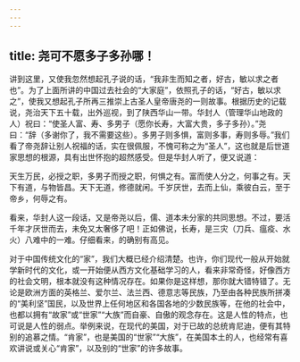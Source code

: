 ```yaml
---
---
---
```

title: 尧可不愿多子多孙哪！
---




讲到这里，又使我忽然想起孔子说的话，“我非生而知之者，好古，敏以求之者也”。为了上面所讲的中国过去社会的“大家庭”，依照孔子的话，“好古，敏以求之”，使我又想起孔子所再三推崇上古圣人皇帝唐尧的一则故事。根据历史的记载说，尧治天下五十载，出外巡视，到了陕西华山一带。华封人（管理华山地政的人）祝曰：“使圣人富、寿、多男子（愿你长寿，大富大贵，多子多孙）。”尧曰：“辞（多谢你了，我不需要这些）。多男子则多惧，富则多事，寿则多辱。”我们看了帝尧辞让别人祝福的话，实在很佩服，不愧可称之为“圣人”，这也就是后世道家思想的根源，具有出世怀抱的超然感受。但是华封人听了，便又说道：

天生万民，必授之职，多男子而授之职，何惧之有。富而使人分之，何事之有。天下有道，与物皆昌。天下无道，修德就闲。千岁厌世，去而上仙，乘彼白云，至于帝乡，何辱之有。

看来，华封人这一段话，又是帝尧以后，儒、道本未分家的共同思想。不过，要活千年才厌世而去，未免又太奢侈了吧！正如佛说，长寿，是三灾（刀兵、瘟疫、水火）八难中的一难。仔细看来，的确别有高见。

对于中国传统文化的“家”，我们大概已经介绍清楚。也许，你们现代一般从开始就学新时代的文化，或一开始便从西方文化基础学习的人，看来非常奇怪，好像西方的社会文明，根本就没有这种情况存在。如果你是这样想，那你就大错特错了。无论是欧洲方面的英格兰、爱尔兰、法兰西、德意志等民族，乃至由各种民族所拼凑的“美利坚”国民，以及世界上任何地区和各国各地的少数民族等，在他的社会中，也都以拥有“故家”或“世家”“大族”而自豪、自傲的观念存在。这是人性的特点，也可说是人性的弱点。举例来说，在现代的美国，对于已故的总统肯尼迪，便有其特别的追慕之情。“肯家”，也是美国的“世家”“大族”，在美国本土的人，也经常有喜欢讲说或关心“肯家”，以及别的“世家”的许多故事。